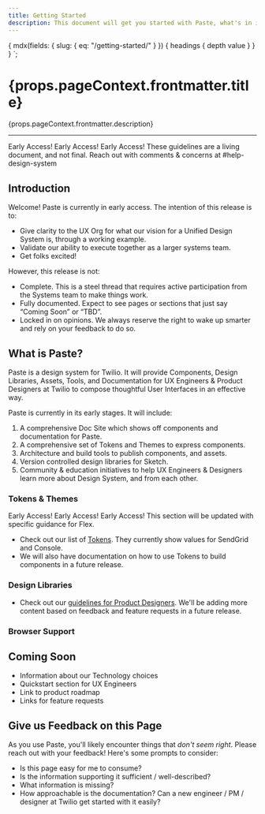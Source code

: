 ```yaml
---
title: Getting Started
description: This document will get you started with Paste, what's in it, and what's coming soon.
---
```



  {
    mdx(fields: { slug: { eq: "/getting-started/" } }) {
      headings {
        depth
        value
      }
    }
  }
`;

<content>

<h1>{props.pageContext.frontmatter.title}</h1>

<p>{props.pageContext.frontmatter.description}</p>

</content>

---

<contentwrapper>

<TableOfContents headings={props.data.mdx.headings} />

<content>
<Callout variant="warning">
  <CalloutTitle as="h4">Early Access! Early Access! Early Access!</CalloutTitle>
  <CalloutText>These guidelines are a living document, and not final. Reach out with comments &amp; concerns at #help-design-system</CalloutText>
</Callout>

## Introduction

Welcome! Paste is currently in early access. The intention of this release is to:

- Give clarity to the UX Org for what our vision for a Unified Design System is, through a working example.
- Validate our ability to execute together as a larger systems team.
- Get folks excited!

However, this release is not:

- Complete. This is a steel thread that requires active participation from the Systems team to make things work.
- Fully documented. Expect to see pages or sections that just say “Coming Soon” or “TBD”.
- Locked in on opinions. We always reserve the right to wake up smarter and rely on your feedback to do so.


## What is Paste?

Paste is a design system for Twilio. It will provide Components, Design Libraries, Assets, Tools, and Documentation for UX Engineers &amp; Product Designers at Twilio to compose thoughtful User Interfaces in an effective way.

Paste is currently in its early stages. It will include:

1. A comprehensive Doc Site which shows off components and documentation for Paste.
2. A comprehensive set of Tokens and Themes to express components.
3. Architecture and build tools to publish components, and assets.
4. Version controlled design libraries for Sketch.
5. Community &amp; education initiatives to help UX Engineers &amp; Designers learn more about Design System, and from each other.

### Tokens & Themes

<Callout variant="warning">
  <CalloutTitle as="h4">Early Access! Early Access! Early Access!</CalloutTitle>
  <CalloutText>This section will be updated with specific guidance for Flex.</CalloutText>
</Callout>

- Check out our list of [Tokens](/tokens). They currently show values for SendGrid and Console.
- We will also have documentation on how to use Tokens to build components in a future release.

### Design Libraries

- Check out our [guidelines for Product Designers](/getting-started/design). We'll be adding more content based on feedback and feature requests in a future release.

### Browser Support

<Paragraph>
  <BrowserSupport />
</Paragraph>

## Coming Soon

- Information about our Technology choices
- Quickstart section for UX Engineers
- Link to product roadmap
- Links for feature requests

## Give us Feedback on this Page

As you use Paste, you'll likely encounter things that _don't seem right_. Please reach out with your feedback! Here's some prompts to consider:

- Is this page easy for me to consume?
- Is the information supporting it sufficient / well-described?
- What information is missing?
- How approachable is the documentation? Can a new engineer / PM / designer at Twilio get started with it easily?

</content>

</contentwrapper>
